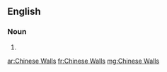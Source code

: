 ==English==

===Noun===
{{head|en|noun plural form|head=[[Chinese]] [[Walls]]}}
# {{plural of|Chinese Wall|lang=en}}

[[ar:Chinese Walls]]
[[fr:Chinese Walls]]
[[mg:Chinese Walls]]
